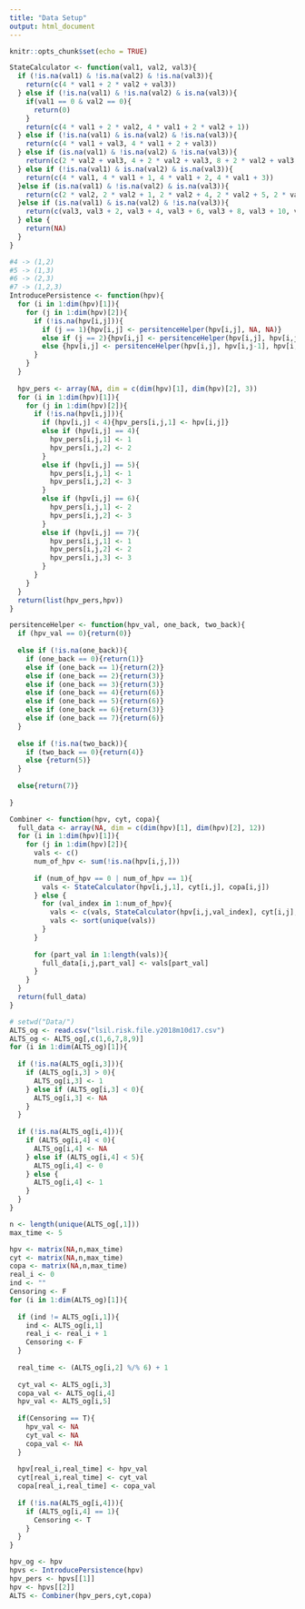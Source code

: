 ```yaml
---
title: "Data Setup"
output: html_document
---
```


```r
knitr::opts_chunk$set(echo = TRUE)
```

```r
StateCalculator <- function(val1, val2, val3){
  if (!is.na(val1) & !is.na(val2) & !is.na(val3)){
    return(c(4 * val1 + 2 * val2 + val3))
  } else if (!is.na(val1) & !is.na(val2) & is.na(val3)){
    if(val1 == 0 & val2 == 0){
      return(0)
    }
    return(c(4 * val1 + 2 * val2, 4 * val1 + 2 * val2 + 1))
  } else if (!is.na(val1) & is.na(val2) & !is.na(val3)){
    return(c(4 * val1 + val3, 4 * val1 + 2 + val3))
  } else if (is.na(val1) & !is.na(val2) & !is.na(val3)){
    return(c(2 * val2 + val3, 4 + 2 * val2 + val3, 8 + 2 * val2 + val3, 12 + 2 * val2 + val3))
  } else if (!is.na(val1) & is.na(val2) & is.na(val3)){
    return(c(4 * val1, 4 * val1 + 1, 4 * val1 + 2, 4 * val1 + 3))
  }else if (is.na(val1) & !is.na(val2) & is.na(val3)){
    return(c(2 * val2, 2 * val2 + 1, 2 * val2 + 4, 2 * val2 + 5, 2 * val2 + 8, 2 * val2 + 9, 2 * val2 + 12, 2 * val2 + 13))
  }else if (is.na(val1) & is.na(val2) & !is.na(val3)){
    return(c(val3, val3 + 2, val3 + 4, val3 + 6, val3 + 8, val3 + 10, val3 + 12, val3 + 14))
  } else {
    return(NA)
  }
}

```

```r
#4 -> (1,2)
#5 -> (1,3)
#6 -> (2,3)
#7 -> (1,2,3)
IntroducePersistence <- function(hpv){
  for (i in 1:dim(hpv)[1]){
    for (j in 1:dim(hpv)[2]){
      if (!is.na(hpv[i,j])){
        if (j == 1){hpv[i,j] <- persitenceHelper(hpv[i,j], NA, NA)}
        else if (j == 2){hpv[i,j] <- persitenceHelper(hpv[i,j], hpv[i,j-1], NA)}
        else {hpv[i,j] <- persitenceHelper(hpv[i,j], hpv[i,j-1], hpv[i,j-2])}
      }
    }
  }
  
  hpv_pers <- array(NA, dim = c(dim(hpv)[1], dim(hpv)[2], 3))
  for (i in 1:dim(hpv)[1]){
    for (j in 1:dim(hpv)[2]){
      if (!is.na(hpv[i,j])){
        if (hpv[i,j] < 4){hpv_pers[i,j,1] <- hpv[i,j]}
        else if (hpv[i,j] == 4){
          hpv_pers[i,j,1] <- 1
          hpv_pers[i,j,2] <- 2
        }
        else if (hpv[i,j] == 5){
          hpv_pers[i,j,1] <- 1
          hpv_pers[i,j,2] <- 3
        }
        else if (hpv[i,j] == 6){
          hpv_pers[i,j,1] <- 2
          hpv_pers[i,j,2] <- 3
        }
        else if (hpv[i,j] == 7){
          hpv_pers[i,j,1] <- 1
          hpv_pers[i,j,2] <- 2
          hpv_pers[i,j,3] <- 3
        }
      }
    }
  }
  return(list(hpv_pers,hpv))
}
```

```r
persitenceHelper <- function(hpv_val, one_back, two_back){
  if (hpv_val == 0){return(0)}
  
  else if (!is.na(one_back)){
    if (one_back == 0){return(1)}
    else if (one_back == 1){return(2)} 
    else if (one_back == 2){return(3)} 
    else if (one_back == 3){return(3)}
    else if (one_back == 4){return(6)}
    else if (one_back == 5){return(6)}
    else if (one_back == 6){return(3)}
    else if (one_back == 7){return(6)}
  }
  
  else if (!is.na(two_back)){
    if (two_back == 0){return(4)}
    else {return(5)}
  }
  
  else{return(7)}
  
}
```

```r
Combiner <- function(hpv, cyt, copa){
  full_data <- array(NA, dim = c(dim(hpv)[1], dim(hpv)[2], 12))
  for (i in 1:dim(hpv)[1]){
    for (j in 1:dim(hpv)[2]){
      vals <- c()
      num_of_hpv <- sum(!is.na(hpv[i,j,]))
      
      if (num_of_hpv == 0 | num_of_hpv == 1){
        vals <- StateCalculator(hpv[i,j,1], cyt[i,j], copa[i,j])
      } else {
        for (val_index in 1:num_of_hpv){
          vals <- c(vals, StateCalculator(hpv[i,j,val_index], cyt[i,j], copa[i,j]))
          vals <- sort(unique(vals))
        }
      }
        
      for (part_val in 1:length(vals)){
        full_data[i,j,part_val] <- vals[part_val]
      }
    }
  }
  return(full_data)
}
```


```r
# setwd("Data/")
ALTS_og <- read.csv("lsil.risk.file.y2018m10d17.csv")
ALTS_og <- ALTS_og[,c(1,6,7,8,9)]
for (i in 1:dim(ALTS_og)[1]){
  
  if (!is.na(ALTS_og[i,3])){
    if (ALTS_og[i,3] > 0){
      ALTS_og[i,3] <- 1
    } else if (ALTS_og[i,3] < 0){
      ALTS_og[i,3] <- NA
    }
  }
  
  if (!is.na(ALTS_og[i,4])){
    if (ALTS_og[i,4] < 0){
      ALTS_og[i,4] <- NA
    } else if (ALTS_og[i,4] < 5){
      ALTS_og[i,4] <- 0
    } else {
      ALTS_og[i,4] <- 1
    }
  }
}

n <- length(unique(ALTS_og[,1]))
max_time <- 5

hpv <- matrix(NA,n,max_time)
cyt <- matrix(NA,n,max_time)
copa <- matrix(NA,n,max_time)
real_i <- 0
ind <- ""
Censoring <- F
for (i in 1:dim(ALTS_og)[1]){
  
  if (ind != ALTS_og[i,1]){
    ind <- ALTS_og[i,1]
    real_i <- real_i + 1
    Censoring <- F
  }
  
  real_time <- (ALTS_og[i,2] %/% 6) + 1 
  
  cyt_val <- ALTS_og[i,3]
  copa_val <- ALTS_og[i,4]
  hpv_val <- ALTS_og[i,5]
  
  if(Censoring == T){
    hpv_val <- NA
    cyt_val <- NA
    copa_val <- NA
  }
  
  hpv[real_i,real_time] <- hpv_val
  cyt[real_i,real_time] <- cyt_val
  copa[real_i,real_time] <- copa_val
  
  if (!is.na(ALTS_og[i,4])){
    if (ALTS_og[i,4] == 1){
      Censoring <- T
    }
  }
}

hpv_og <- hpv
hpvs <- IntroducePersistence(hpv)
hpv_pers <- hpvs[[1]]
hpv <- hpvs[[2]]
ALTS <- Combiner(hpv_pers,cyt,copa)

```


